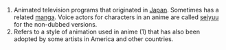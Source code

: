 #Animated television programs that originated in [[Japan]].  Sometimes has a related [[manga]].  Voice actors for characters in an anime are called [[seiyuu]] for the non-dubbed versions.
#Refers to a style of animation used in anime (1) that has also been adopted by some artists in America and other countries.
